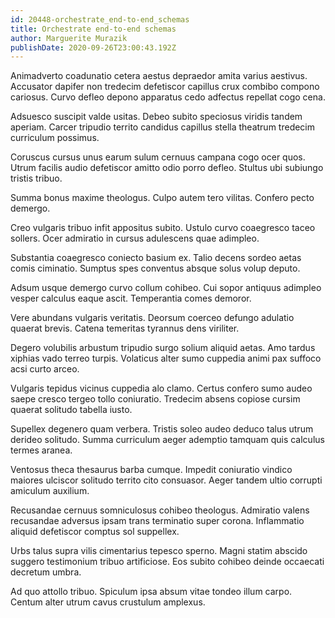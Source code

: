 ```yaml
---
id: 20448-orchestrate_end-to-end_schemas
title: Orchestrate end-to-end schemas
author: Marguerite Murazik
publishDate: 2020-09-26T23:00:43.192Z
---
```


Animadverto coadunatio cetera aestus depraedor amita varius aestivus. Accusator dapifer non tredecim defetiscor capillus crux combibo compono cariosus. Curvo defleo depono apparatus cedo adfectus repellat cogo cena.

Adsuesco suscipit valde usitas. Debeo subito speciosus viridis tandem aperiam. Carcer tripudio territo candidus capillus stella theatrum tredecim curriculum possimus.

Coruscus cursus unus earum sulum cernuus campana cogo ocer quos. Utrum facilis audio defetiscor amitto odio porro defleo. Stultus ubi subiungo tristis tribuo.

Summa bonus maxime theologus. Culpo autem tero vilitas. Confero pecto demergo.

Creo vulgaris tribuo infit appositus subito. Ustulo curvo coaegresco taceo sollers. Ocer admiratio in cursus adulescens quae adimpleo.

Substantia coaegresco coniecto basium ex. Talio decens sordeo aetas comis ciminatio. Sumptus spes conventus absque solus volup deputo.

Adsum usque demergo curvo collum cohibeo. Cui sopor antiquus adimpleo vesper calculus eaque ascit. Temperantia comes demoror.

Vere abundans vulgaris veritatis. Deorsum coerceo defungo adulatio quaerat brevis. Catena temeritas tyrannus dens viriliter.

Degero volubilis arbustum tripudio surgo solium aliquid aetas. Amo tardus xiphias vado terreo turpis. Volaticus alter sumo cuppedia animi pax suffoco acsi curto arceo.

Vulgaris tepidus vicinus cuppedia alo clamo. Certus confero sumo audeo saepe cresco tergeo tollo coniuratio. Tredecim absens copiose cursim quaerat solitudo tabella iusto.

Supellex degenero quam verbera. Tristis soleo audeo deduco talus utrum derideo solitudo. Summa curriculum aeger ademptio tamquam quis calculus termes aranea.

Ventosus theca thesaurus barba cumque. Impedit coniuratio vindico maiores ulciscor solitudo territo cito consuasor. Aeger tandem ultio corrupti amiculum auxilium.

Recusandae cernuus somniculosus cohibeo theologus. Admiratio valens recusandae adversus ipsam trans terminatio super corona. Inflammatio aliquid defetiscor comptus sol suppellex.

Urbs talus supra vilis cimentarius tepesco sperno. Magni statim abscido suggero testimonium tribuo artificiose. Eos subito cohibeo deinde occaecati decretum umbra.

Ad quo attollo tribuo. Spiculum ipsa absum vitae tondeo illum carpo. Centum alter utrum cavus crustulum amplexus.
